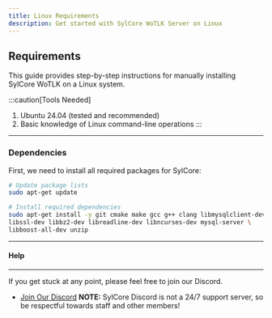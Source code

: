```yaml
---
title: Linux Requirements
description: Get started with SylCore WoTLK Server on Linux
---
```


## Requirements

This guide provides step-by-step instructions for manually installing SylCore WoTLK on a Linux system.

:::caution[Tools Needed]
1. Ubuntu 24.04 (tested and recommended)
2. Basic knowledge of Linux command-line operations
:::
---

### Dependencies

First, we need to install all required packages for SylCore:

```bash
# Update package lists
sudo apt-get update

# Install required dependencies
sudo apt-get install -y git cmake make gcc g++ clang libmysqlclient-dev \
libssl-dev libbz2-dev libreadline-dev libncurses-dev mysql-server \
libboost-all-dev unzip
```
---
#### Help
---
If you get stuck at any point, please feel free to join our Discord.

   - [Join Our Discord](https://discord.gg/BQBD5MqspY) **NOTE:** SylCore Discord is not a 24/7 support server, so be respectful towards staff and other members!